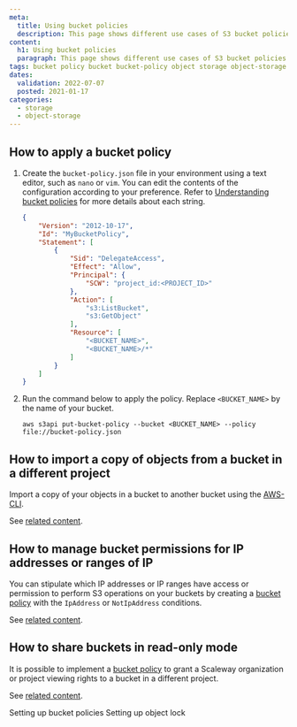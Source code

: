 ```yaml
---
meta:
  title: Using bucket policies
  description: This page shows different use cases of S3 bucket policies.
content:
  h1: Using bucket policies
  paragraph: This page shows different use cases of S3 bucket policies.
tags: bucket policy bucket bucket-policy object storage object-storage s3 
dates:
  validation: 2022-07-07
  posted: 2021-01-17
categories:
  - storage
  - object-storage
---
```


<Macro id="storage-bucket-policy" />

## How to apply a bucket policy

1. Create the `bucket-policy.json` file in your environment using a text editor, such as `nano` or `vim`. You can edit the contents of the configuration according to your preference. Refer to [Understanding bucket policies](https://www.scaleway.com/en/docs/storage/object/api-cli/bucket-policy/) for more details about each string. 
    ```json
    {
        "Version": "2012-10-17",
        "Id": "MyBucketPolicy",
        "Statement": [
            {
                "Sid": "DelegateAccess",
                "Effect": "Allow",
                "Principal": {
                    "SCW": "project_id:<PROJECT_ID>"
                },
                "Action": [
                    "s3:ListBucket",
                    "s3:GetObject"
                ],
                "Resource": [
                    "<BUCKET_NAME>",
                    "<BUCKET_NAME>/*"
                ]
            }
        ]
    }
    ```
2. Run the command below to apply the policy. Replace `<BUCKET_NAME>` by the name of your bucket. 
    ```
    aws s3api put-bucket-policy --bucket <BUCKET_NAME> --policy file://bucket-policy.json
    ```

## How to import a copy of objects from a bucket in a different project

Import a copy of your objects in a bucket to another bucket using the [AWS-CLI](/storage/object/api-cli/object-storage-aws-cli/).

See [related content](/storage/object/api-cli/import-copy/).

## How to manage bucket permissions for IP addresses or ranges of IP

You can stipulate which IP addresses or IP ranges have access or permission to perform S3 operations on your buckets by creating a [bucket policy](/storage/object/api-cli/bucket-policy/) with the `IpAddress` or `NotIpAddress` conditions. 

See [related content](/storage/object/api-cli/manage-bucket-permissions-IP/).

## How to share buckets in read-only mode

It is possible to implement a [bucket policy](/storage/object/api-cli/bucket-policy/) to grant a Scaleway organization or project viewing rights to a bucket in a different project. 

See [related content](/storage/object/api-cli/share-buckets-read-only/).


<Navigation title="See Also">
  <PreviousButton to="/storage/object/api-cli/bucket-policy">Setting up bucket policies</PreviousButton>
  <NextButton to="/storage/object/api-cli/object-lock/">Setting up object lock</NextButton>
</Navigation>
